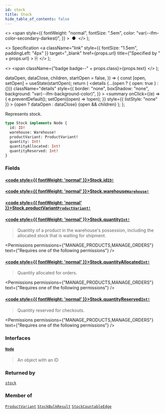 ```yaml
---
id: stock
title: Stock
hide_table_of_contents: false
---
```


  <>
    <span
      style={{
        fontWeight: "normal",
        fontSize: ".5em",
        color: "var(--ifm-color-secondary-darkest)",
      }}
    >
      &nbsp;●&nbsp;
    </span>
  </>
);

  <>
    Specification
    <a
      className="link"
      style={{ fontSize: "1.5em", paddingLeft: "4px" }}
      target="\_blank"
      href={props.url}
      title={"Specified by " + props.url}
    >
      ⎘
    </a>
  </>
);

  <>
    <span className={"badge badge--" + props.class}>{props.text}</span>
  </>
);


  dataOpen,
  dataClose,
  children,
  startOpen = false,
}) => {
  const [open, setOpen] = useState(startOpen);
  return (
    <details
      {...(open ? { open: true } : {})}
      className="details"
      style={{
        border: "none",
        boxShadow: "none",
        background: "var(--ifm-background-color)",
      }}
    >
      <summary
        onClick={(e) => {
          e.preventDefault();
          setOpen((open) => !open);
        }}
        style={{ listStyle: "none" }}
      >
        {open ? dataOpen : dataClose}
      </summary>
      {open && children}
    </details>
  );
};

Represents stock.

```graphql
type Stock implements Node {
  id: ID!
  warehouse: Warehouse!
  productVariant: ProductVariant!
  quantity: Int!
  quantityAllocated: Int!
  quantityReserved: Int!
}
```

### Fields

#### [<code style={{ fontWeight: 'normal' }}>Stock.<b>id</b></code>](#)<Bullet />[`ID!`](../../../api-reference/miscellaneous/scalars/id) <Badge class="secondary" text="non-null"/> <Badge class="secondary" text="scalar"/>

>

#### [<code style={{ fontWeight: 'normal' }}>Stock.<b>warehouse</b></code>](#)<Bullet />[`Warehouse!`](../../../api-reference/products/objects/warehouse) <Badge class="secondary" text="non-null"/> <Badge class="secondary" text="object"/>

>

#### [<code style={{ fontWeight: 'normal' }}>Stock.<b>productVariant</b></code>](#)<Bullet />[`ProductVariant!`](../../../api-reference/products/objects/product-variant) <Badge class="secondary" text="non-null"/> <Badge class="secondary" text="object"/>

>

#### [<code style={{ fontWeight: 'normal' }}>Stock.<b>quantity</b></code>](#)<Bullet />[`Int!`](../../../api-reference/miscellaneous/scalars/int) <Badge class="secondary" text="non-null"/> <Badge class="secondary" text="scalar"/>

> Quantity of a product in the warehouse's possession, including the allocated stock that is waiting for shipment.

<Permissions
  permissions={"MANAGE_PRODUCTS,MANAGE_ORDERS"}
  text={"Requires one of the following permissions"}
/>

#### [<code style={{ fontWeight: 'normal' }}>Stock.<b>quantityAllocated</b></code>](#)<Bullet />[`Int!`](../../../api-reference/miscellaneous/scalars/int) <Badge class="secondary" text="non-null"/> <Badge class="secondary" text="scalar"/>

> Quantity allocated for orders.

<Permissions
  permissions={"MANAGE_PRODUCTS,MANAGE_ORDERS"}
  text={"Requires one of the following permissions"}
/>

#### [<code style={{ fontWeight: 'normal' }}>Stock.<b>quantityReserved</b></code>](#)<Bullet />[`Int!`](../../../api-reference/miscellaneous/scalars/int) <Badge class="secondary" text="non-null"/> <Badge class="secondary" text="scalar"/>

> Quantity reserved for checkouts.

<Permissions
  permissions={"MANAGE_PRODUCTS,MANAGE_ORDERS"}
  text={"Requires one of the following permissions"}
/>

### Interfaces

#### [`Node`](../../../api-reference/miscellaneous/interfaces/node) <Badge class="secondary" text="interface"/>

> An object with an ID

### Returned by

[`stock`](../../../api-reference/products/queries/stock) <Badge class="secondary" text="query"/>

### Member of

[`ProductVariant`](../../../api-reference/products/objects/product-variant) <Badge class="secondary" text="object"/><Bullet />[`StockBulkResult`](../../../api-reference/products/objects/stock-bulk-result) <Badge class="secondary" text="object"/><Bullet />[`StockCountableEdge`](../../../api-reference/miscellaneous/objects/stock-countable-edge) <Badge class="secondary" text="object"/>

